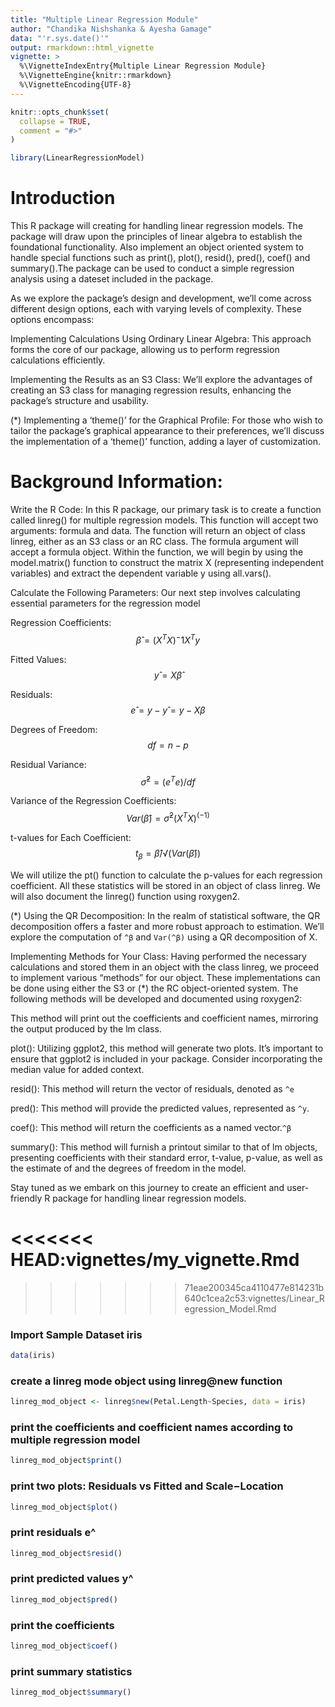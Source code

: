 ```yaml
---
title: "Multiple Linear Regression Module"
author: "Chandika Nishshanka & Ayesha Gamage"
data: "'r.sys.date()'"
output: rmarkdown::html_vignette
vignette: >
  %\VignetteIndexEntry{Multiple Linear Regression Module}
  %\VignetteEngine{knitr::rmarkdown}
  %\VignetteEncoding{UTF-8}
---
```


```r
knitr::opts_chunk$set(
  collapse = TRUE,
  comment = "#>"
)
```

```r
library(LinearRegressionModel)
```

# Introduction

This R package will creating for handling linear regression models. The package will draw upon the principles of linear algebra to establish the foundational functionality. Also implement an object oriented system to handle special functions such as print(), plot(), resid(), pred(), coef() and summary().The package can be used to conduct a simple regression analysis using a dateset included in the package.

As we explore the package's design and development, we'll come across different design options, each with varying levels of complexity. These options encompass:

Implementing Calculations Using Ordinary Linear Algebra: This approach forms the core of our package, allowing us to perform regression calculations efficiently.


Implementing the Results as an S3 Class: We'll explore the advantages of creating an S3 class for managing regression results, enhancing the package's structure and usability.


(*) Implementing a 'theme()' for the Graphical Profile: For those who wish to tailor the package's graphical appearance to their preferences, we'll discuss the implementation of a 'theme()' function, adding a layer of customization.

# Background Information:

Write the R Code: In this R package, our primary task is to create a function called linreg() for multiple regression models. This function will accept two arguments: formula and data. The function will return an object of class linreg, either as an S3 class or an RC class. The formula argument will accept a formula object. Within the function, we will begin by using the model.matrix() function to construct the matrix X (representing independent variables) and extract the dependent variable y using all.vars().

Calculate the Following Parameters: Our next step involves calculating essential parameters for the regression model

Regression Coefficients:$$β ̂=(X^T X)^-1 X^T y \tag{1}$$  

Fitted Values: $$y ̂=Xβ ̂ \tag{2}$$                     

Residuals:  $$e ̂=y-y ̂=y-Xβ \tag{3}$$                       

Degrees of Freedom:   $$df=n-p \tag{4}$$                    

Residual Variance:  $$σ ̂^2=(e^T e)/df \tag{5}$$                   

Variance of the Regression Coefficients:  $$Var(β ̂ )=σ ̂^2 (X^T X)^(-1) \tag{6}$$    

t-values for Each Coefficient:		$$t_β=β ̂/√(Var(β ̂ ) ) \tag{7}$$		 

We will utilize the pt() function to calculate the p-values for each regression coefficient. All these statistics will be stored in an object of class linreg. We will also document the linreg() function using roxygen2.

(*) Using the QR Decomposition: In the realm of statistical software, the QR decomposition offers a faster and more robust approach to estimation. We'll explore the computation of `^β` and `Var(^β)`   using a QR decomposition of X.

Implementing Methods for Your Class: Having performed the necessary calculations and stored them in an object with the class linreg, we proceed to implement various "methods" for our object. These implementations can be done using either the S3 or (*) the RC object-oriented system. The following methods will be developed and documented using roxygen2:

This method will print out the coefficients and coefficient names, mirroring the output produced by the lm class.


plot(): Utilizing ggplot2, this method will generate two plots. It's important to ensure that ggplot2 is included in your package. Consider incorporating the median value for added context.

resid(): This method will return the vector of residuals, denoted as `^e`

pred(): This method will provide the predicted values, represented as `^y`.

coef(): This method will return the coefficients as a named vector.`^β`

summary(): This method will furnish a printout similar to that of lm objects, presenting coefficients with their standard error, t-value, p-value, as well as the estimate of  and the degrees of freedom in the model.

Stay tuned as we embark on this journey to create an efficient and user-friendly R package for handling linear regression models.

<<<<<<< HEAD:vignettes/my_vignette.Rmd
=======

>>>>>>> 71eae200345ca4110477e814231b640c1cea2c53:vignettes/Linear_Regression_Model.Rmd

### Import Sample Dataset iris
```r
data(iris)
```

### create a linreg mode object using linreg@new function
```r
linreg_mod_object <- linreg$new(Petal.Length~Species, data = iris)
```

### print the coefficients and coefficient names according to multiple regression model
```r
linreg_mod_object$print()
```

### print two plots: Residuals vs Fitted and Scale−Location 
```r
linreg_mod_object$plot()
```

### print residuals e^ 
```r
linreg_mod_object$resid()
```

### print predicted values y^
```r
linreg_mod_object$pred()
```

### print the coefficients
```r
linreg_mod_object$coef()
```

### print summary statistics
```r
linreg_mod_object$summary()
```

